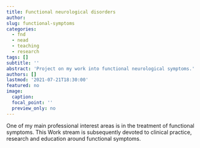 ```yaml
---
title: Functional neurological disorders
author:
slug: functional-symptoms
categories:
  - fnd
  - nead
  - teaching
  - research
tags: []
subtitle: ''
abstract: 'Project on my work into functional neurological symptoms.'
authors: []
lastmod: '2021-07-21T18:30:00'
featured: no
image:
  caption:
  focal_point: ''
  preview_only: no
---
```

One of my main professional interest areas is in the treatment of functional symptoms. This Work stream is subsequently devoted to clinical practice, research and education around functional symptoms.